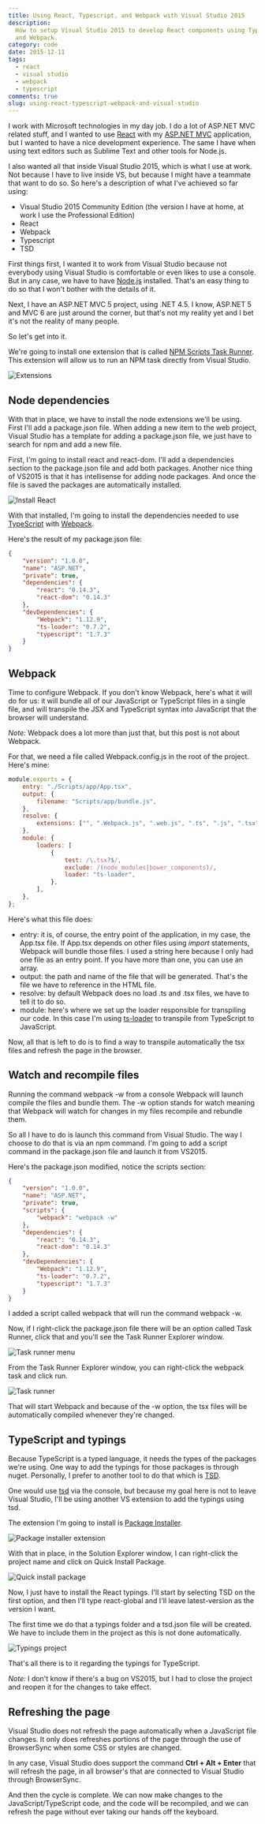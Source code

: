 ```yaml
---
title: Using React, Typescript, and Webpack with Visual Studio 2015
description:
  How to setup Visual Studio 2015 to develop React components using TypScript
  and Webpack.
category: code
date: 2015-12-11
tags:
  - react
  - visual studio
  - webpack
  - typescript
comments: true
slug: using-react-typescript-webpack-and-visual-studio
---
```


I work with Microsoft technologies in my day job. I do a lot of ASP.NET MVC
related stuff, and I wanted to use [React](https://facebook.github.io/react/)
with my [ASP.NET MVC](http://www.asp.net/mvc) application, but I wanted to have
a nice development experience. The same I have when using text editors such as
Sublime Text and other tools for Node.js.

I also wanted all that inside Visual Studio 2015, which is what I use at work.
Not because I have to live inside VS, but because I might have a teammate that
want to do so. So here's a description of what I've achieved so far using:

- Visual Studio 2015 Community Edition (the version I have at home, at work I
  use the Professional Edition)
- React
- Webpack
- Typescript
- TSD

First things first, I wanted it to work from Visual Studio because not everybody
using Visual Studio is comfortable or even likes to use a console. But in any
case, we have to have [Node.js](https://nodejs.org/en/) installed. That's an
easy thing to do so that I won't bother with the details of it.

Next, I have an ASP.NET MVC 5 project, using .NET 4.5. I know, ASP.NET 5 and MVC
6 are just around the corner, but that's not my reality yet and I bet it's not
the reality of many people.

So let's get into it.

We're going to install one extension that is called
[NPM Scripts Task Runner](https://visualstudiogallery.msdn.microsoft.com/8f2f2cbc-4da5-43ba-9de2-c9d08ade4941).
This extension will allow us to run an NPM task directly from Visual Studio.

![Extensions](./extensions.png)

## Node dependencies

With that in place, we have to install the node extensions we'll be using. First
I'll add a package.json file. When adding a new item to the web project, Visual
Studio has a template for adding a package.json file, we just have to search for
npm and add a new file.

First, I'm going to install react and react-dom. I'll add a dependencies section
to the package.json file and add both packages. Another nice thing of VS2015 is
that it has intellisense for adding node packages. And once the file is saved
the packages are automatically installed.

![Install React](install-react.gif)

With that installed, I'm going to install the dependencies needed to use
[TypeScript](http://www.typescriptlang.org/) with
[Webpack](https://Webpack.github.io/).

Here's the result of my package.json file:

```json
{
	"version": "1.0.0",
	"name": "ASP.NET",
	"private": true,
	"dependencies": {
		"react": "0.14.3",
		"react-dom": "0.14.3"
	},
	"devDependencies": {
		"Webpack": "1.12.9",
		"ts-loader": "0.7.2",
		"typescript": "1.7.3"
	}
}
```

## Webpack

Time to configure Webpack. If you don't know Webpack, here's what it will do for
us: it will bundle all of our JavaScript or TypeScript files in a single file,
and will transpile the JSX and TypeScript syntax into JavaScript that the
browser will understand.

_Note:_ Webpack does a lot more than just that, but this post is not about
Webpack.

For that, we need a file called Webpack.config.js in the root of the project.
Here's mine:

```js
module.exports = {
	entry: "./Scripts/app/App.tsx",
	output: {
		filename: "Scripts/app/bundle.js",
	},
	resolve: {
		extensions: ["", ".Webpack.js", ".web.js", ".ts", ".js", ".tsx"],
	},
	module: {
		loaders: [
			{
				test: /\.tsx?$/,
				exclude: /(node_modules|bower_components)/,
				loader: "ts-loader",
			},
		],
	},
};
```

Here's what this file does:

- entry: it is, of course, the entry point of the application, in my case, the
  App.tsx file. If App.tsx depends on other files using _import_ statements,
  Webpack will bundle those files. I used a string here because I only had one
  file as an entry point. If you have more than one, you can use an array.
- output: the path and name of the file that will be generated. That's the file
  we have to reference in the HTML file.
- resolve: by default Webpack does no load .ts and .tsx files, we have to tell
  it to do so.
- module: here's where we set up the loader responsible for transpiling our
  code. In this case I'm using
  [ts-loader](https://www.npmjs.com/package/ts-loader) to transpile from
  TypeScript to JavaScript.

Now, all that is left to do is to find a way to transpile automatically the tsx
files and refresh the page in the browser.

## Watch and recompile files

Running the command webpack -w from a console Webpack will launch compile the
files and bundle them. The -w option stands for watch meaning that Webpack will
watch for changes in my files recompile and rebundle them.

So all I have to do is launch this command from Visual Studio. The way I choose
to do that is via an npm command. I'm going to add a script command in the
package.json file and launch it from VS2015.

Here's the package.json modified, notice the scripts section:

```json
{
	"version": "1.0.0",
	"name": "ASP.NET",
	"private": true,
	"scripts": {
		"webpack": "webpack -w"
	},
	"dependencies": {
		"react": "0.14.3",
		"react-dom": "0.14.3"
	},
	"devDependencies": {
		"Webpack": "1.12.9",
		"ts-loader": "0.7.2",
		"typescript": "1.7.3"
	}
}
```

I added a script called webpack that will run the command webpack -w.

Now, if I right-click the package.json file there will be an option called Task
Runner, click that and you'll see the Task Runner Explorer window.

![Task runner menu](task-runner-menu.png)

From the Task Runner Explorer window, you can right-click the webpack task and
click run.

![Task runner](task-runner.png)

That will start Webpack and because of the -w option, the tsx files will be
automatically compiled whenever they're changed.

## TypeScript and typings

Because TypeScript is a typed language, it needs the types of the packages we're
using. One way to add the typings for those packages is through nuget.
Personally, I prefer to another tool to do that which is
[TSD](https://github.com/Definitelytyped/tsd).

One would use [tsd](https://github.com/Definitelytyped/tsd) via the console, but
because my goal here is not to leave Visual Studio, I'll be using another VS
extension to add the typings using tsd.

The extension I'm going to install is
[Package Installer](https://visualstudiogallery.msdn.microsoft.com/753b9720-1638-4f9a-ad8d-2c45a410fd74).

![Package installer extension](package-installer-extension.png)

With that in place, in the Solution Explorer window, I can right-click the
project name and click on Quick Install Package.

![Quick install package](quick-install-package.png)

Now, I just have to install the React typings. I'll start by selecting TSD on
the first option, and then I'll type react-global and I'll leave latest-version
as the version I want.

The first time we do that a typings folder and a tsd.json file will be created.
We have to include them in the project as this is not done automatically.

![Typings project](typings-project.png)

That's all there is to it regarding the typings for TypeScript.

_Note:_ I don't know if there's a bug on VS2015, but I had to close the project
and reopen it for the changes to take effect.

## Refreshing the page

Visual Studio does not refresh the page automatically when a JavaScript file
changes. It only does refreshes portions of the page through the use of
BrowserSync when some CSS or styles are changed.

In any case, Visual Studio does support the command **Ctrl + Alt + Enter** that
will refresh the page, in all browser's that are connected to Visual Studio
through BrowserSync.

And then the cycle is complete. We can now make changes to the
JavaScript/TypeScript code, and the code will be recompiled, and we can refresh
the page without ever taking our hands off the keyboard.
